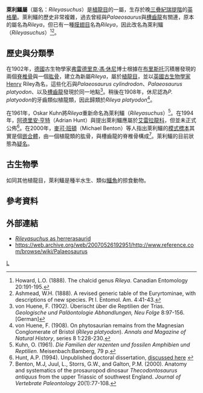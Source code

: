 {{Automatic Taxobox
| taxon = Rileyasuchus
| status = fossil
| fossil_range = [[三疊紀|三疊紀]]晚期{{fossil_range|瑞替階}}
| image = 
| image_caption = 
| authority = [[Oskar_Kuhn|Kuhn]], 1961
| type_species = '''布里斯托萊利鱷<br>''Rileyasuchus bristolensis'''''
| type_species_authority = ([[弗雷德里克·馮·休尼|von Huene]], 1902 [原為''Rileyia'']) ) 
}}

'''萊利鱷屬'''（屬名：''Rileyasuchus''）是[[植龍目|植龍目]]的一屬，生存於晚[[三疊紀|三疊紀]][[瑞提階|瑞提階]]的[[英格蘭|英格蘭]]。萊利鱷的歷史非常複雜，過去曾經與''Palaeosaurus''與[[槽齒龍|槽齒龍]]有關連，原本的屬名為''Rileya''，但已有一種[[膜翅目|膜翅目]]名為''Rileya''，因此改名為萊利鱷（''Rileyasuchus''）<ref name=LOH88>Howard, L.O. (1888). The chalcid genus ''Rileya''. Canadian Entomology 20:191-195.</ref><ref name=WHA88>Ashmead, W.H. (1888). A revised generic table of the Euryrtominae, with descriptions of new species. Pt I. Entomol. Am. 4:41-43.</ref>。

==歷史與分類學==
在1902年，[[德國|德國]]古生物學家[[弗雷德里克·馮·休尼|弗雷德里克·馮·休尼]]博士根據在[[布里斯托|布里斯托]]沉積層發現的兩個[[脊椎骨|脊椎骨]]與一個[[肱骨|肱骨]]，建立為新屬''Rileya''，屬於[[植龍目|植龍目]]，並以[[英國|英國]][[古生物學家|古生物學家]]Henry Riley為名，這些化石與''Palaeosaurus cylindrodon''、''Palaeosaurus platyodon''、以及[[槽齒龍|槽齒龍]]發現於同一地點<ref name=FVH02>von Huene, F. (1902). Überischt über die Reptilien der Trias. ''Geologische und Paläontologie Abhandlungen, Neu Folge'' 8:97-156. [German]</ref>。稍後在1908年，休尼認為''P. platyodon''的牙齒類似植龍類，因此歸類於''Rileya platyodon''<ref name=FVH08>von Huene, F. (1908). On phytosaurian remains from the Magnesian Conglomerate of Bristol (''Rileya platyodon''). ''Annals and Magazine of Natural History'', series 8 1:228-230.</ref>。

在1961年，Oskar Kuhn將''Rileya''重新命名為萊利鱷（''Rileyasuchus''）<ref name=OK61>Kuhn, O. (1961). ''Die Familien der rezenten und fossilen Amphibien und Reptilien.'' Meisenbach:Bamberg, 79 p.</ref>。在1994年，[[阿德里安·亨特|阿德里安·亨特]]（Adrian Hunt）與提出萊利鱷應屬於[[艾雷拉龍科|艾雷拉龍科]]，但並未正式公佈<ref name=APH94>Hunt, A.P. (1994). Unpublished doctoral dissertation, [http://dml.cmnh.org/2000Feb/msg00297.html discussed here] {{Wayback|url=http://dml.cmnh.org/2000Feb/msg00297.html |date=20061017170227 }}</ref>。在2000年，[[麥可·班頓|麥可·班頓]]（Michael Benton）等人指出萊利鱷的[[模式標本|模式標本]]其實是個[[嵌合體|嵌合體]]，由一個植龍類的肱骨，與槽齒龍的脊椎骨構成<ref name=BJSG00>Benton, M.J, Juul, L., Storrs, G.W., and Galton, P.M. (2000). Anatomy and systematics of the prosauropod dinosaur ''Thecodontosaurus antiquus'' from the upper Triassic of southwest England. ''Journal of Vertebrate Paleontology'' 20(1):77-108.</ref>。萊利鱷的目前狀態為[[疑名|疑名]]。

==古生物學==
如同其他植龍目，萊利鱷是種半水生、類似[[鱷魚|鱷魚]]的掠食動物。

==參考資料==
{{reflist}}

==外部連結==
* [http://dml.cmnh.org/2000Feb/msg00297.html ''Rileyasuchus'' as herrerasaurid] {{Wayback|url=http://dml.cmnh.org/2000Feb/msg00297.html |date=20061017170227 }}
*https://web.archive.org/web/20070526192951/http://www.reference.com/browse/wiki/Palaeosaurus
{{Taxonbar|from=Q739155}}

[[Category:植龍目|L]]